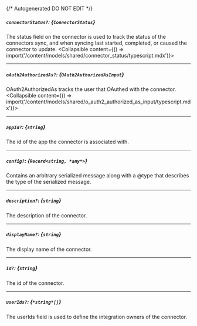 {/* Autogenerated DO NOT EDIT  */}

##### `connectorStatus?`: *{`ConnectorStatus`}*
The status field on the connector is used to track the status of the connectors sync, and when syncing last started, completed, or caused the connector to update.
<Collapsible content={() => import('/content/models/shared/connector_status/typescript.mdx')}>
</Collapsible>

---
##### `oAuth2AuthorizedAs?`: *{`OAuth2AuthorizedAsInput`}*
OAuth2AuthorizedAs tracks the user that OAuthed with the connector.
<Collapsible content={() => import('/content/models/shared/o_auth2_authorized_as_input/typescript.mdx')}>
</Collapsible>

---
##### `appId?`: *{`string`}*
The id of the app the connector is associated with.

---
##### `config?`: *{`Record<string, *any*>`}*
Contains an arbitrary serialized message along with a @type that describes the type of the serialized message.

---
##### `description?`: *{`string`}*
The description of the connector.

---
##### `displayName?`: *{`string`}*
The display name of the connector.

---
##### `id?`: *{`string`}*
The id of the connector.

---
##### `userIds?`: *{`*string*[]`}*
The userIds field is used to define the integration owners of the connector.

